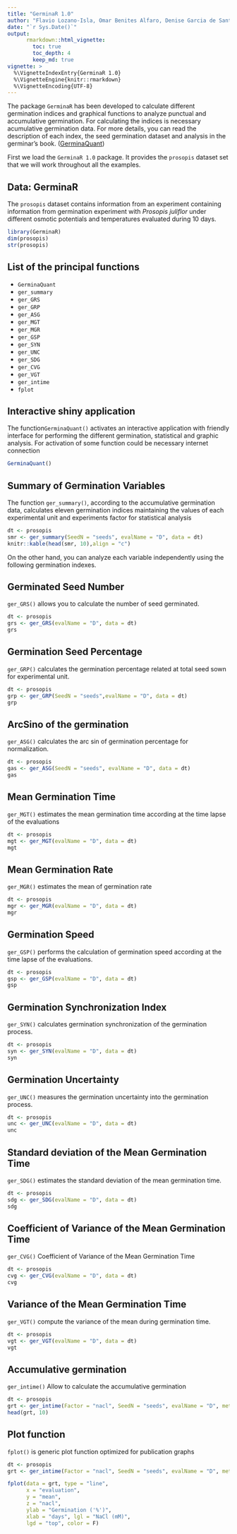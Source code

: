 ```yaml
---
title: "GerminaR 1.0"
author: "Flavio Lozano-Isla, Omar Benites Alfaro, Denise Garcia de Santana, Marli A. Ranal, Marcelo Francisco Pompelli"
date: "`r Sys.Date()`"
output: 
      rmarkdown::html_vignette:
        toc: true
        toc_depth: 4
        keep_md: true
vignette: >
  %\VignetteIndexEntry{GerminaR 1.0}
  %\VignetteEngine{knitr::rmarkdown}
  %\VignetteEncoding{UTF-8}
---
```



The package `GerminaR` has been developed to calculate different germination indices and graphical functions to analyze punctual and accumulative germination. For calculating the indices is necessary acumulative germination data. For more details, you can read the description of each index, the seed germination dataset and analysis in the germinar's book. ([GerminaQuant](https://flavjack.github.io/gbook/))


First we load the `GerminaR 1.0` package. It provides the `prosopis` dataset set that we will work throughout all the examples. 


## Data: GerminaR

The `prosopis` dataset contains information from an experiment containing information from germination experiment with *Prosopis juliflor* under different osmotic potentials and temperatures evaluated during 10 days.

```r
library(GerminaR)
dim(prosopis)
str(prosopis)
```


## List of the principal functions

* `GerminaQuant`
* `ger_summary`
* `ger_GRS`
* `ger_GRP`
* `ger_ASG`
* `ger_MGT`
* `ger_MGR`
* `ger_GSP`
* `ger_SYN`
* `ger_UNC`
* `ger_SDG`
* `ger_CVG`
* `ger_VGT`
* `ger_intime`
* `fplot` 

## Interactive shiny application

The function`GerminaQuant()` activates an interactive application with friendly interface for performing the different germination, statistical and graphic analysis. For activation of some function could be necessary internet connection

```r
GerminaQuant()
```


## Summary of Germination Variables

The function `ger_summary()`, according to the accumulative germination data, calculates eleven germination indices maintaining the values of each experimental unit and experiments factor for statistical analysis


```r
dt <- prosopis
smr <- ger_summary(SeedN = "seeds", evalName = "D", data = dt)
knitr::kable(head(smr, 10),align = "c")
```


On the other hand, you can analyze each variable independently using the following germination indexes.


## Germinated Seed Number

`ger_GRS()` allows you to calculate the number of seed germinated.


```r
dt <- prosopis
grs <- ger_GRS(evalName = "D", data = dt)
grs
```


## Germination Seed Percentage

`ger_GRP()` calculates the germination percentage related at total seed sown for experimental unit.

```r
dt <- prosopis
grp <- ger_GRP(SeedN = "seeds",evalName = "D", data = dt)
grp
```


## ArcSino of the germination

`ger_ASG()`  calculates the arc sin of germination percentage for normalization.

```r
dt <- prosopis
gas <- ger_ASG(SeedN = "seeds", evalName = "D", data = dt)
gas
```


## Mean Germination Time

`ger_MGT()` estimates the mean germination time according at the time lapse of the evaluations

```r
dt <- prosopis
mgt <- ger_MGT(evalName = "D", data = dt)
mgt
```


## Mean Germination Rate

`ger_MGR()` estimates the mean of germination rate

```r
dt <- prosopis
mgr <- ger_MGR(evalName = "D", data = dt)
mgr
```


## Germination Speed

`ger_GSP()` performs the calculation of germination speed according at the time lapse of the evaluations.

```r
dt <- prosopis
gsp <- ger_GSP(evalName = "D", data = dt)
gsp
```


## Germination Synchronization Index

`ger_SYN()` calculates germination synchronization of the germination process.

```r
dt <- prosopis
syn <- ger_SYN(evalName = "D", data = dt)
syn
```

## Germination Uncertainty

`ger_UNC()` measures the germination uncertainty into the germination process.


```r
dt <- prosopis
unc <- ger_UNC(evalName = "D", data = dt)
unc
```


## Standard deviation of the Mean Germination Time

`ger_SDG()` estimates the standard deviation of the mean germination time.

```r
dt <- prosopis
sdg <- ger_SDG(evalName = "D", data = dt)
sdg
```


## Coefficient of Variance of the Mean Germination Time

`ger_CVG()`  Coefficient of Variance of the Mean Germination Time

```r
dt <- prosopis
cvg <- ger_CVG(evalName = "D", data = dt)
cvg
```


## Variance of the Mean Germination Time

`ger_VGT()` compute the variance of the mean during germination time.

```r
dt <- prosopis
vgt <- ger_VGT(evalName = "D", data = dt)
vgt
```

## Accumulative germination

`ger_intime()` Allow to calculate the accumulative germination

```r
dt <- prosopis
grt <- ger_intime(Factor = "nacl", SeedN = "seeds", evalName = "D", method = "percentage", data = dt)
head(grt, 10)
```


## Plot function


`fplot()` is generic plot function optimized for publication graphs

```r
dt <- prosopis
grt <- ger_intime(Factor = "nacl", SeedN = "seeds", evalName = "D", method = "percentage", data = dt)

fplot(data = grt, type = "line",
      x = "evaluation",
      y = "mean",
      z = "nacl",
      ylab = "Germination ('%')",
      xlab = "days", lgl = "NaCl (mM)",
      lgd = "top", color = F)

```




